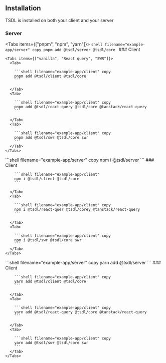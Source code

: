## Installation

TSDL is installed on both your client and your server

### Server


<Tabs items={["pnpm", "npm", "yarn"]}>
  <Tab>
    ```shell filename="example-app/server" copy
    pnpm add @tsdl/server @tsdl/core
    ```
    ### Client

    <Tabs items={["vanilla", "React query", "SWR"]}>
      <Tab>

        ```shell filename="example-app/client" copy
        pnpm add @tsdl/client @tsdl/core
        ```

      </Tab>
      <Tab>

        ```shell filename="example-app/client" copy
        pnpm add @tsdl/react-query @tsdl/core @tanstack/react-query
        ```

      </Tab>
      <Tab>

        ```shell filename="example-app/client" copy
        pnpm add @tsdl/swr @tsdl/core swr
        ```
      </Tab>
    </Tabs>

  </Tab>
  <Tab>
    ```shell filename="example-app/server" copy
    npm i @tsdl/server
    ```
    ### Client
    <Tabs items={["vanilla", "React query", "SWR"]}>
      <Tab>

        ```shell filename="example-app/client"
        npm i @tsdl/client @tsdl/core
        ```

      </Tab>
      <Tab>

        ```shell filename="example-app/client" copy
        npm i @tsdl/react-quer @tsdl/corey @tanstack/react-query
        ```

      </Tab>
      <Tab>

        ```shell filename="example-app/client" copy
        npm i @tsdl/swr @tsdl/core swr
        ```
      </Tab>
    </Tabs>

  </Tab>
  <Tab>
    ```shell filename="example-app/server" copy
    yarn add @tsdl/server
    ```
    ### Client
    <Tabs items={["vanilla", "React query", "SWR"]}>
      <Tab>

        ```shell filename="example-app/client" copy
        yarn add @tsdl/client @tsdl/core
        ```

      </Tab>
      <Tab>

        ```shell filename="example-app/client" copy
        yarn add @tsdl/react-query @tsdl/core @tanstack/react-query
        ```

      </Tab>
      <Tab>

        ```shell filename="example-app/client" copy
        yarn add @tsdl/swr @tsdl/core swr
        ```
      </Tab>
    </Tabs>

  </Tab>
</Tabs>
